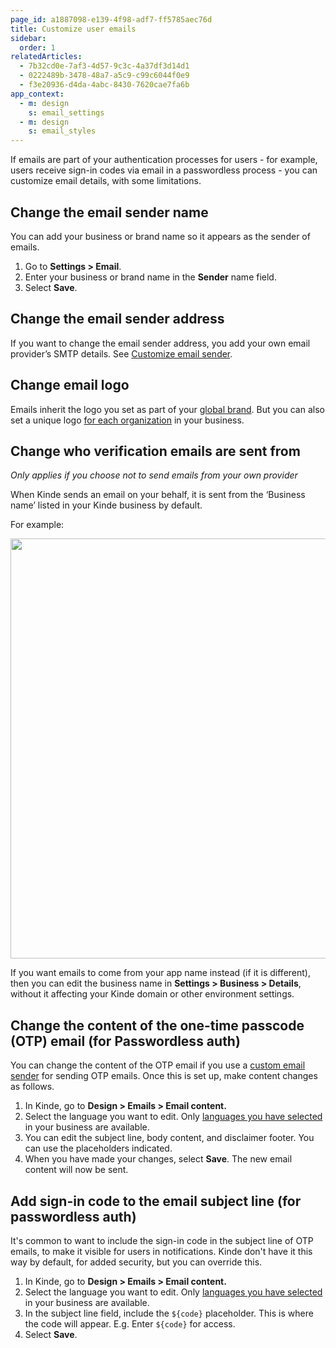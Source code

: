 ```yaml
---
page_id: a1887098-e139-4f98-adf7-ff5785aec76d
title: Customize user emails
sidebar:
  order: 1
relatedArticles:
  - 7b32cd0e-7af3-4d57-9c3c-4a37df3d14d1
  - 0222489b-3478-48a7-a5c9-c99c6044f0e9
  - f3e20936-d4da-4abc-8430-7620cae7fa6b
app_context:
  - m: design
    s: email_settings
  - m: design
    s: email_styles
---
```


If emails are part of your authentication processes for users - for example, users receive sign-in codes via email in a passwordless process - you can customize email details, with some limitations.

## **Change the email sender** **name**

You can add your business or brand name so it appears as the sender of emails.

1. Go to **Settings > Email**.
2. Enter your business or brand name in the **Sender** name field.
3. Select **Save**.

## Change the email sender address

If you want to change the email sender address, you add your own email provider’s SMTP details. See [Customize email sender](/get-started/connect/customize-email-sender/).

## **Change email logo**

Emails inherit the logo you set as part of your [global brand](/design/pages/design-your-welcome-pages/). But you can also set a unique logo [for each organization](/design/brand/apply-branding-for-an-organization/) in your business.

## Change who verification emails are sent from

_Only applies if you choose not to send emails from your own provider_

When Kinde sends an email on your behalf, it is sent from the ‘Business name’ listed in your Kinde business by default.

For example:

<img
  src="https://imagedelivery.net/skPPZTHzSlcslvHjesZQcQ/aad2b06f-1a1d-4da0-8643-ef3709cb9c00/public"
  alt=""
  width="672px"
  height="auto"
  fetchpriority="low"
  loading="lazy"
  decoding="async"
/>

If you want emails to come from your app name instead (if it is different), then you can edit the business name in **Settings > Business > Details**, without it affecting your Kinde domain or other environment settings.

## Change the content of the one-time passcode (OTP) email (for Passwordless auth)

You can change the content of the OTP email if you use a [custom email sender](/get-started/connect/customize-email-sender/) for sending OTP emails. Once this is set up, make content changes as follows.

1. In Kinde, go to **Design > Emails > Email content.**
2. Select the language you want to edit. Only [languages you have selected](/design/pages/internationalization/) in your business are available.
3. You can edit the subject line, body content, and disclaimer footer. You can use the placeholders indicated.
4. When you have made your changes, select **Save**. The new email content will now be sent.

## Add sign-in code to the email subject line (for passwordless auth)

It's common to want to include the sign-in code in the subject line of OTP emails, to make it visible for users in notifications. Kinde don't have it this way by default, for added security, but you can override this. 

1. In Kinde, go to **Design > Emails > Email content.**
2. Select the language you want to edit. Only [languages you have selected](/design/pages/internationalization/) in your business are available.
3. In the subject line field, include the `${code}` placeholder. This is where the code will appear. E.g. Enter `${code}` for access.
4. Select **Save**.


